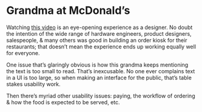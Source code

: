 # Grandma at McDonald’s

Watching [this video](https://www.youtube.com/watch?v=1BzqctRGgaU) is an eye-opening experience as a designer. No doubt the intention of the wide range of hardware engineers, product designers, salespeople, & many others was good in building an order kiosk for their restaurants; that doesn’t mean the experience ends up working equally well for everyone.

One issue that’s glaringly obvious is how this grandma keeps mentioning the text is too small to read. That’s inexcusable. No one ever complains text in a UI is too large, so when making an interface for the public, that’s table stakes usability work.

Then there’s myriad other usability issues: paying, the workflow of ordering & how the food is expected to be served, etc.
